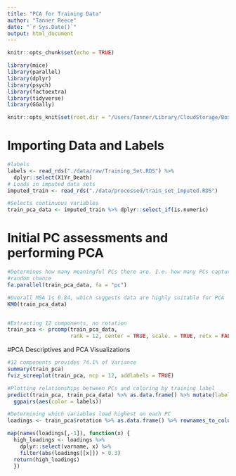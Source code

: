 ```yaml
---
title: "PCA for Training Data"
author: "Tanner Reece"
date: "`r Sys.Date()`"
output: html_document
---
```


```r
knitr::opts_chunk$set(echo = TRUE)

library(mice)
library(parallel)
library(dplyr)
library(psych)
library(factoextra)
library(tidyverse)
library(GGally)

knitr::opts_knit$set(root.dir = "/Users/Tanner/Library/CloudStorage/Box-Box/I2DB Datathon 2024")


```

# Importing Data and Labels
```r
#labels 
labels <- read_rds("./data/raw/Training_Set.RDS") %>% 
  dplyr::select(X1Yr_Death)
# Loads in imputed data sets
imputed_train <- read_rds("./data/processed/train_set_imputed.RDS")

#Selects continuous variables
train_pca_data <- imputed_train %>% dplyr::select_if(is.numeric)

```

# Initial PC assessments and performing PCA
```r
#Determines how many meaningful PCs there are. I.e. how many PCs capture more variance than that due to
#random chance
fa.parallel(train_pca_data, fa = "pc")

#Overall MSA is 0.84, which suggests data are highly suitable for PCA
KMO(train_pca_data)


#Extracting 12 components, no rotation
train_pca <- prcomp(train_pca_data, 
                    rank = 12, center = TRUE, scale. = TRUE, retx = FALSE)
```

#PCA Descriptives and PCA Visualizations
```r
#12 components provides 74.1% of Variance
summary(train_pca)
fviz_screeplot(train_pca, ncp = 12, addlabels = TRUE)

#Plotting relationships between PCs and coloring by training label
predict(train_pca, train_pca_data) %>% as.data.frame() %>% mutate(labels = labels$X1Yr_Death) %>% 
  ggpairs(aes(color = labels))

#Determining which variables load highest on each PC
loadings <- train_pca$rotation %>% as.data.frame() %>% rownames_to_column(var="varname") 

map(names(loadings[,-1]), function(x) {
  high_loadings <- loadings %>% 
    dplyr::select(varname, x) %>% 
    filter(abs(loadings[[x]]) > 0.3)
  return(high_loadings)
  })


```